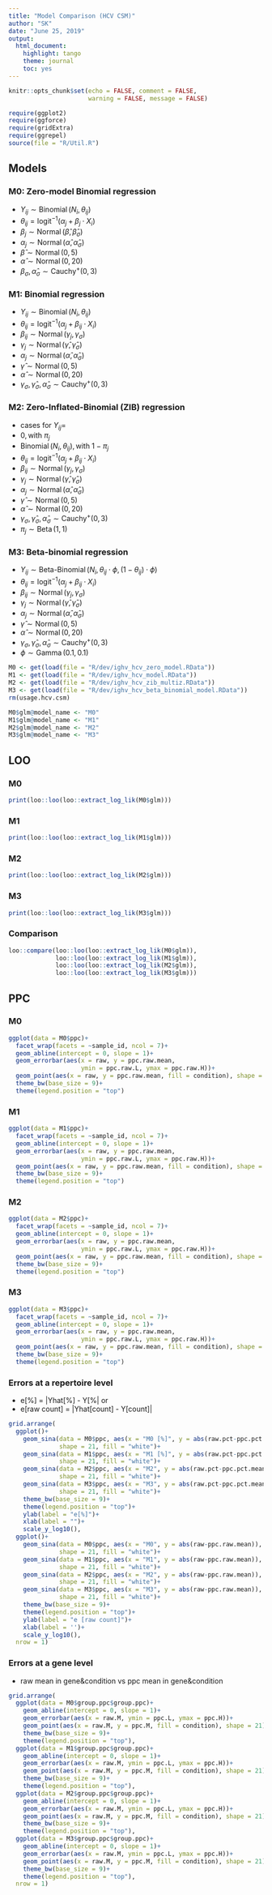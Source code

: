 ```yaml
---
title: "Model Comparison (HCV CSM)"
author: "SK"
date: "June 25, 2019"
output: 
  html_document: 
    highlight: tango
    theme: journal
    toc: yes
---
```


```r
knitr::opts_chunk$set(echo = FALSE, comment = FALSE, 
                      warning = FALSE, message = FALSE)
```


```r
require(ggplot2)
require(ggforce)
require(gridExtra)
require(ggrepel)
source(file = "R/Util.R")
```



## Models

### M0: Zero-model Binomial regression
* $Y_{ij} \sim \operatorname{Binomial}(N_{i}, \theta_{ij})$
* $\theta_{ij} = \operatorname{logit^{-1}} (\alpha_{j} + \beta_{j} \cdot X_{i})$
* $\beta_{j} \sim \operatorname{Normal}(\hat{\beta}, \hat{\beta}_{\sigma})$
* $\alpha_{j} \sim \operatorname{Normal}(\hat{\alpha}, \hat{\alpha}_{\sigma})$
* $\hat{\beta} \sim \operatorname{Normal}(0, 5)$
* $\hat{\alpha} \sim \operatorname{Normal}(0, 20)$
* $\beta_{\sigma}, \hat{\alpha}_{\sigma} \sim \operatorname{Cauchy^{+}}(0, 3)$


### M1: Binomial regression
* $Y_{ij} \sim \operatorname{Binomial}(N_{i}, \theta_{ij})$
* $\theta_{ij} = \operatorname{logit^{-1}} (\alpha_{j} + \beta_{ij} \cdot X_{i})$
* $\beta_{ij} \sim \operatorname{Normal}(\gamma_{j}, \gamma_{\sigma})$
* $\gamma_{j} \sim \operatorname{Normal}(\hat{\gamma}, \hat{\gamma}_{\sigma})$
* $\alpha_{j} \sim \operatorname{Normal}(\hat{\alpha}, \hat{\alpha}_{\sigma})$
* $\hat{\gamma} \sim \operatorname{Normal}(0, 5)$
* $\hat{\alpha} \sim \operatorname{Normal}(0, 20)$
* $\gamma_{\sigma}, \hat{\gamma}_{\sigma}, \hat{\alpha}_{\sigma} \sim \operatorname{Cauchy^{+}}(0, 3)$

### M2: Zero-Inflated-Binomial (ZIB) regression
* cases for $Y_{ij}=$
* $0, \text{with } \pi_j$
* $\operatorname{Binomial}(N_{i}, \theta_{ij}), \text{with } 1-\pi_j$
* $\theta_{ij} = \operatorname{logit^{-1}} (\alpha_{j} + \beta_{ij} \cdot X_{i})$
* $\beta_{ij} \sim \operatorname{Normal}(\gamma_{j}, \gamma_{\sigma})$
* $\gamma_{j} \sim \operatorname{Normal}(\hat{\gamma}, \hat{\gamma}_{\sigma})$
* $\alpha_{j} \sim \operatorname{Normal}(\hat{\alpha}, \hat{\alpha}_{\sigma})$
* $\hat{\gamma} \sim \operatorname{Normal}(0, 5)$
* $\hat{\alpha} \sim \operatorname{Normal}(0, 20)$
* $\gamma_{\sigma}, \hat{\gamma}_{\sigma}, \hat{\alpha}_{\sigma} \sim \operatorname{Cauchy^{+}}(0, 3)$
* $\pi_j \sim \operatorname{Beta}(1, 1)$

### M3: Beta-binomial regression
* $Y_{ij} \sim \operatorname{Beta-Binomial}(N_{i}, \theta_{ij} \cdot \phi, (1 - \theta_{ij}) \cdot \phi)$
* $\theta_{ij} = \operatorname{logit^{-1}} (\alpha_{j} + \beta_{ij} \cdot X_{i})$
* $\beta_{ij} \sim \operatorname{Normal}(\gamma_{j}, \gamma_{\sigma})$
* $\gamma_{j} \sim \operatorname{Normal}(\hat{\gamma}, \hat{\gamma}_{\sigma})$
* $\alpha_{j} \sim \operatorname{Normal}(\hat{\alpha}, \hat{\alpha}_{\sigma})$
* $\hat{\gamma} \sim \operatorname{Normal}(0, 5)$
* $\hat{\alpha} \sim \operatorname{Normal}(0, 20)$
* $\gamma_{\sigma}, \hat{\gamma}_{\sigma}, \hat{\alpha}_{\sigma} \sim \operatorname{Cauchy^{+}}(0, 3)$
* $\phi \sim \operatorname{Gamma}(0.1, 0.1)$


```r
M0 <- get(load(file = "R/dev/ighv_hcv_zero_model.RData"))
M1 <- get(load(file = "R/dev/ighv_hcv_model.RData"))
M2 <- get(load(file = "R/dev/ighv_hcv_zib_multiz.RData"))
M3 <- get(load(file = "R/dev/ighv_hcv_beta_binomial_model.RData"))
rm(usage.hcv.csm)

M0$glm@model_name <- "M0"
M1$glm@model_name <- "M1"
M2$glm@model_name <- "M2"
M3$glm@model_name <- "M3"
```


## LOO


### M0

```r
print(loo::loo(loo::extract_log_lik(M0$glm)))
```


### M1

```r
print(loo::loo(loo::extract_log_lik(M1$glm)))
```


### M2

```r
print(loo::loo(loo::extract_log_lik(M2$glm)))
```


### M3

```r
print(loo::loo(loo::extract_log_lik(M3$glm)))
```

### Comparison

```r
loo::compare(loo::loo(loo::extract_log_lik(M0$glm)),
             loo::loo(loo::extract_log_lik(M1$glm)),
             loo::loo(loo::extract_log_lik(M2$glm)),
             loo::loo(loo::extract_log_lik(M3$glm)))
```

## PPC

### M0

```r
ggplot(data = M0$ppc)+
  facet_wrap(facets = ~sample_id, ncol = 7)+
  geom_abline(intercept = 0, slope = 1)+
  geom_errorbar(aes(x = raw, y = ppc.raw.mean, 
                    ymin = ppc.raw.L, ymax = ppc.raw.H))+
  geom_point(aes(x = raw, y = ppc.raw.mean, fill = condition), shape = 21)+
  theme_bw(base_size = 9)+
  theme(legend.position = "top")
```


### M1

```r
ggplot(data = M1$ppc)+
  facet_wrap(facets = ~sample_id, ncol = 7)+
  geom_abline(intercept = 0, slope = 1)+
  geom_errorbar(aes(x = raw, y = ppc.raw.mean, 
                    ymin = ppc.raw.L, ymax = ppc.raw.H))+
  geom_point(aes(x = raw, y = ppc.raw.mean, fill = condition), shape = 21)+
  theme_bw(base_size = 9)+
  theme(legend.position = "top")
```


### M2

```r
ggplot(data = M2$ppc)+
  facet_wrap(facets = ~sample_id, ncol = 7)+
  geom_abline(intercept = 0, slope = 1)+
  geom_errorbar(aes(x = raw, y = ppc.raw.mean, 
                    ymin = ppc.raw.L, ymax = ppc.raw.H))+
  geom_point(aes(x = raw, y = ppc.raw.mean, fill = condition), shape = 21)+
  theme_bw(base_size = 9)+
  theme(legend.position = "top")
```


### M3

```r
ggplot(data = M3$ppc)+
  facet_wrap(facets = ~sample_id, ncol = 7)+
  geom_abline(intercept = 0, slope = 1)+
  geom_errorbar(aes(x = raw, y = ppc.raw.mean, 
                    ymin = ppc.raw.L, ymax = ppc.raw.H))+
  geom_point(aes(x = raw, y = ppc.raw.mean, fill = condition), shape = 21)+
  theme_bw(base_size = 9)+
  theme(legend.position = "top")
```

### Errors at a repertoire level
  * e[%] = |Yhat[%] - Y[%| or 
  * e[raw count] = |Yhat[count] - Y[count]| 

```r
grid.arrange(
  ggplot()+
    geom_sina(data = M0$ppc, aes(x = "M0 [%]", y = abs(raw.pct-ppc.pct.mean)),
              shape = 21, fill = "white")+
    geom_sina(data = M1$ppc, aes(x = "M1 [%]", y = abs(raw.pct-ppc.pct.mean)),
              shape = 21, fill = "white")+
    geom_sina(data = M2$ppc, aes(x = "M2", y = abs(raw.pct-ppc.pct.mean)),
              shape = 21, fill = "white")+
    geom_sina(data = M3$ppc, aes(x = "M3", y = abs(raw.pct-ppc.pct.mean)),
              shape = 21, fill = "white")+
    theme_bw(base_size = 9)+
    theme(legend.position = "top")+
    ylab(label = "e[%]")+
    xlab(label = "")+
    scale_y_log10(),
  ggplot()+
    geom_sina(data = M0$ppc, aes(x = "M0", y = abs(raw-ppc.raw.mean)),
              shape = 21, fill = "white")+
    geom_sina(data = M1$ppc, aes(x = "M1", y = abs(raw-ppc.raw.mean)),
              shape = 21, fill = "white")+
    geom_sina(data = M2$ppc, aes(x = "M2", y = abs(raw-ppc.raw.mean)),
              shape = 21, fill = "white")+
    geom_sina(data = M3$ppc, aes(x = "M3", y = abs(raw-ppc.raw.mean)),
              shape = 21, fill = "white")+
    theme_bw(base_size = 9)+
    theme(legend.position = "top")+
    ylab(label = "e [raw count]")+
    xlab(label = '')+
    scale_y_log10(),
  nrow = 1)
```


### Errors at a gene level
  * raw mean in gene&condition vs ppc mean in gene&condition
  
```r
grid.arrange(
  ggplot(data = M0$group.ppc$group.ppc)+
    geom_abline(intercept = 0, slope = 1)+
    geom_errorbar(aes(x = raw.M, ymin = ppc.L, ymax = ppc.H))+
    geom_point(aes(x = raw.M, y = ppc.M, fill = condition), shape = 21)+
    theme_bw(base_size = 9)+
    theme(legend.position = "top"),
  ggplot(data = M1$group.ppc$group.ppc)+
    geom_abline(intercept = 0, slope = 1)+
    geom_errorbar(aes(x = raw.M, ymin = ppc.L, ymax = ppc.H))+
    geom_point(aes(x = raw.M, y = ppc.M, fill = condition), shape = 21)+
    theme_bw(base_size = 9)+
    theme(legend.position = "top"),
  ggplot(data = M2$group.ppc$group.ppc)+
    geom_abline(intercept = 0, slope = 1)+
    geom_errorbar(aes(x = raw.M, ymin = ppc.L, ymax = ppc.H))+
    geom_point(aes(x = raw.M, y = ppc.M, fill = condition), shape = 21)+
    theme_bw(base_size = 9)+
    theme(legend.position = "top"),
  ggplot(data = M3$group.ppc$group.ppc)+
    geom_abline(intercept = 0, slope = 1)+
    geom_errorbar(aes(x = raw.M, ymin = ppc.L, ymax = ppc.H))+
    geom_point(aes(x = raw.M, y = ppc.M, fill = condition), shape = 21)+
    theme_bw(base_size = 9)+
    theme(legend.position = "top"),
  nrow = 1)
```

